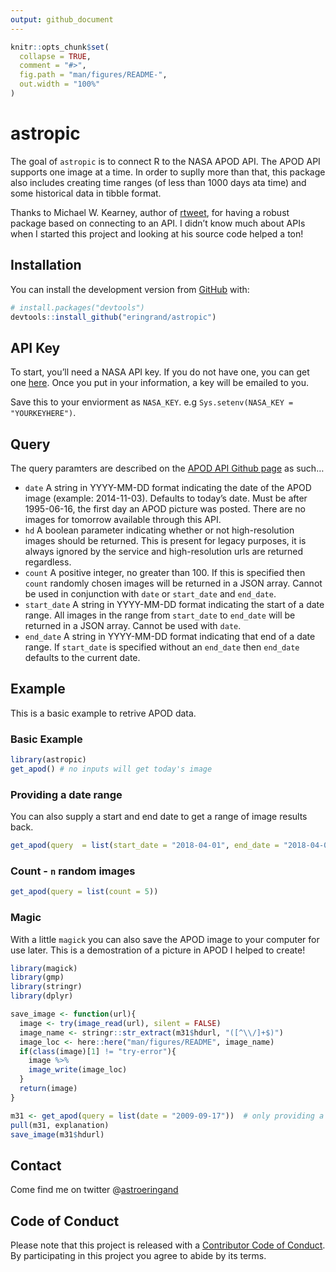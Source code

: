 ```yaml
---
output: github_document
---
```


<!-- README.md is generated from README.Rmd. Please edit that file -->

```r
knitr::opts_chunk$set(
  collapse = TRUE,
  comment = "#>",
  fig.path = "man/figures/README-",
  out.width = "100%"
)
```

# astropic

The goal of `astropic` is to connect R to the NASA APOD API. The APOD API supports one image at a time. In order to suplly more than that, this package also includes creating time ranges (of less than 1000 days ata time) and some historical data in tibble format.

Thanks to Michael W. Kearney, author of [rtweet](http://rtweet.info), for having a robust package based on connecting to an API. I didn't know much about APIs when I started this project and looking at his source code helped a ton! 

## Installation

You can install the development version from [GitHub](https://github.com/) with:

``` r
# install.packages("devtools")
devtools::install_github("eringrand/astropic")
```
## API Key
To start, you'll need a NASA API key. If you do not have one, you can get one [here](https://api.nasa.gov/index.html#apply-for-an-api-key). Once you put in your information, a key will be emailed to you.

Save this to your enviorment as `NASA_KEY`. e.g `Sys.setenv(NASA_KEY = "YOURKEYHERE")`.


## Query
The query paramters are described on the [APOD API Github page](https://github.com/nasa/apod-api) as such...

- `date` A string in YYYY-MM-DD format indicating the date of the APOD image (example: 2014-11-03).  Defaults to today's date.  Must be after 1995-06-16, the first day an APOD picture was posted.  There are no images for tomorrow available through this API.
- `hd` A boolean parameter indicating whether or not high-resolution images should be returned. This is present for legacy purposes, it is always ignored by the service and high-resolution urls are returned regardless.
- `count` A positive integer, no greater than 100. If this is specified then `count` randomly chosen images will be returned in a JSON array. Cannot be used in conjunction with `date` or `start_date` and `end_date`.
- `start_date` A string in YYYY-MM-DD format indicating the start of a date range. All images in the range from `start_date` to `end_date` will be returned in a JSON array. Cannot be used with `date`.
- `end_date` A string in YYYY-MM-DD format indicating that end of a date range. If `start_date` is specified without an `end_date` then `end_date` defaults to the current date.


## Example

This is a basic example to retrive APOD data. 

### Basic Example
```r
library(astropic)
get_apod() # no inputs will get today's image
```

### Providing a date range

You can also supply a start and end date to get a range of image results back.
```r
get_apod(query  = list(start_date = "2018-04-01", end_date = "2018-04-03"))
```
### Count - `n` random images
```r
get_apod(query = list(count = 5))
```


### Magic

With a little `magick` you can also save the APOD image to your computer for use later. 
This is a demostration of a picture in APOD I helped to create!
```r
library(magick)
library(gmp)
library(stringr)
library(dplyr)

save_image <- function(url){
  image <- try(image_read(url), silent = FALSE)
  image_name <- stringr::str_extract(m31$hdurl, "([^\\/]+$)")
  image_loc <- here::here("man/figures/README", image_name)
  if(class(image)[1] != "try-error"){
    image %>%
    image_write(image_loc)
  }
  return(image)
}

m31 <- get_apod(query = list(date = "2009-09-17"))  # only providing a start date will give the image just for that day
pull(m31, explanation)
save_image(m31$hdurl)
```

## Contact
Come find me on twitter @[astroeringand](https://twitter.com/astroeringrand)

## Code of Conduct
Please note that this project is released with a [Contributor Code of Conduct](.github/CODE_OF_CONDUCT.md).
By participating in this project you agree to abide by its terms.
